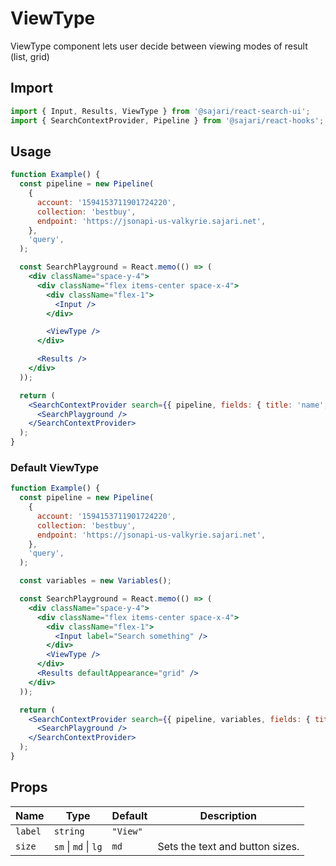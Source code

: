 
<SEO title="ViewType" description="ViewType component lets user decide between viewing modes of result (list, grid)" />

# ViewType

ViewType component lets user decide between viewing modes of result (list, grid)

## Import

```js
import { Input, Results, ViewType } from '@sajari/react-search-ui';
import { SearchContextProvider, Pipeline } from '@sajari/react-hooks';
```

## Usage

```jsx
function Example() {
  const pipeline = new Pipeline(
    {
      account: '1594153711901724220',
      collection: 'bestbuy',
      endpoint: 'https://jsonapi-us-valkyrie.sajari.net',
    },
    'query',
  );

  const SearchPlayground = React.memo(() => (
    <div className="space-y-4">
      <div className="flex items-center space-x-4">
        <div className="flex-1">
          <Input />
        </div>

        <ViewType />
      </div>

      <Results />
    </div>
  ));

  return (
    <SearchContextProvider search={{ pipeline, fields: { title: 'name', subtitle: 'brand' } }} searchOnLoad>
      <SearchPlayground />
    </SearchContextProvider>
  );
}
```

### Default ViewType

```jsx
function Example() {
  const pipeline = new Pipeline(
    {
      account: '1594153711901724220',
      collection: 'bestbuy',
      endpoint: 'https://jsonapi-us-valkyrie.sajari.net',
    },
    'query',
  );

  const variables = new Variables();

  const SearchPlayground = React.memo(() => (
    <div className="space-y-4">
      <div className="flex items-center space-x-4">
        <div className="flex-1">
          <Input label="Search something" />
        </div>
        <ViewType />
      </div>
      <Results defaultAppearance="grid" />
    </div>
  ));

  return (
    <SearchContextProvider search={{ pipeline, variables, fields: { title: 'name', subtitle: 'brand' } }} searchOnLoad>
      <SearchPlayground />
    </SearchContextProvider>
  );
}
```

## Props

| Name    | Type                 | Default  | Description                     |
| ------- | -------------------- | -------- | ------------------------------- |
| `label` | `string`             | `"View"` |                                 |
| `size`  | `sm` \| `md` \| `lg` | `md`     | Sets the text and button sizes. |
